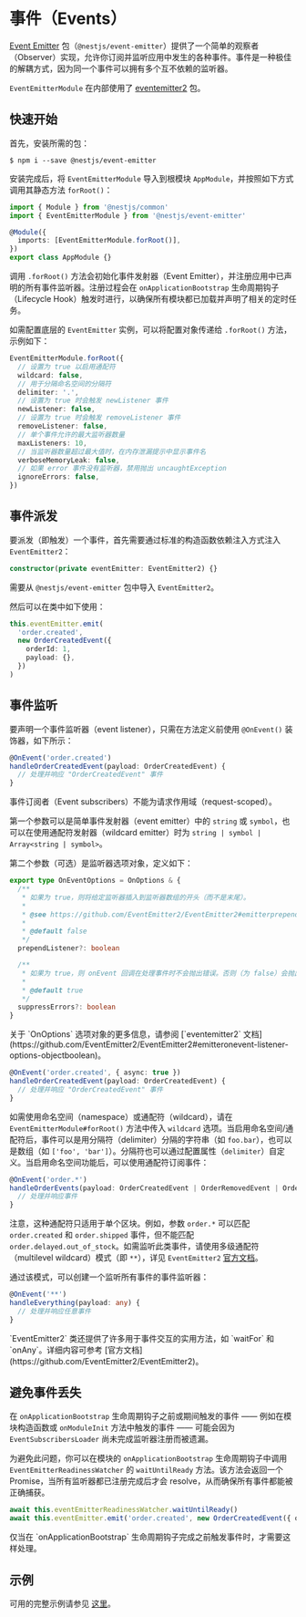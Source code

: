 # 事件（Events）

[Event Emitter](https://www.npmjs.com/package/@nestjs/event-emitter) 包（`@nestjs/event-emitter`）提供了一个简单的观察者（Observer）实现，允许你订阅并监听应用中发生的各种事件。事件是一种极佳的解耦方式，因为同一个事件可以拥有多个互不依赖的监听器。

`EventEmitterModule` 在内部使用了 [eventemitter2](https://github.com/EventEmitter2/EventEmitter2) 包。

## 快速开始

首先，安装所需的包：

```shell
$ npm i --save @nestjs/event-emitter
```

安装完成后，将 `EventEmitterModule` 导入到根模块 `AppModule`，并按照如下方式调用其静态方法 `forRoot()`：

```ts filename='app.module.ts'
import { Module } from '@nestjs/common'
import { EventEmitterModule } from '@nestjs/event-emitter'

@Module({
  imports: [EventEmitterModule.forRoot()],
})
export class AppModule {}
```

调用 `.forRoot()` 方法会初始化事件发射器（Event Emitter），并注册应用中已声明的所有事件监听器。注册过程会在 `onApplicationBootstrap` 生命周期钩子（Lifecycle Hook）触发时进行，以确保所有模块都已加载并声明了相关的定时任务。

如需配置底层的 `EventEmitter` 实例，可以将配置对象传递给 `.forRoot()` 方法，示例如下：

```ts
EventEmitterModule.forRoot({
  // 设置为 true 以启用通配符
  wildcard: false,
  // 用于分隔命名空间的分隔符
  delimiter: '.',
  // 设置为 true 时会触发 newListener 事件
  newListener: false,
  // 设置为 true 时会触发 removeListener 事件
  removeListener: false,
  // 单个事件允许的最大监听器数量
  maxListeners: 10,
  // 当监听器数量超过最大值时，在内存泄漏提示中显示事件名
  verboseMemoryLeak: false,
  // 如果 error 事件没有监听器，禁用抛出 uncaughtException
  ignoreErrors: false,
})
```

## 事件派发

要派发（即触发）一个事件，首先需要通过标准的构造函数依赖注入方式注入 `EventEmitter2`：

```ts
constructor(private eventEmitter: EventEmitter2) {}
```

<CalloutInfo>

需要从 `@nestjs/event-emitter` 包中导入 `EventEmitter2`。

</CalloutInfo>

然后可以在类中如下使用：

```ts
this.eventEmitter.emit(
  'order.created',
  new OrderCreatedEvent({
    orderId: 1,
    payload: {},
  })
)
```

## 事件监听

要声明一个事件监听器（event listener），只需在方法定义前使用 `@OnEvent()` 装饰器，如下所示：

```ts
@OnEvent('order.created')
handleOrderCreatedEvent(payload: OrderCreatedEvent) {
  // 处理并响应 "OrderCreatedEvent" 事件
}
```

<CalloutInfo type="warning">
  事件订阅者（Event subscribers）不能为请求作用域（request-scoped）。
</CalloutInfo>

第一个参数可以是简单事件发射器（event emitter）中的 `string` 或 `symbol`，也可以在使用通配符发射器（wildcard emitter）时为 `string | symbol | Array<string | symbol>`。

第二个参数（可选）是监听器选项对象，定义如下：

```ts
export type OnEventOptions = OnOptions & {
  /**
   * 如果为 true，则将给定监听器插入到监听器数组的开头（而不是末尾）。
   *
   * @see https://github.com/EventEmitter2/EventEmitter2#emitterprependlistenerevent-listener-options
   *
   * @default false
   */
  prependListener?: boolean

  /**
   * 如果为 true，则 onEvent 回调在处理事件时不会抛出错误。否则（为 false）会抛出错误。
   *
   * @default true
   */
  suppressErrors?: boolean
}
```

<CalloutInfo>
  关于 `OnOptions` 选项对象的更多信息，请参阅 [`eventemitter2`
  文档](https://github.com/EventEmitter2/EventEmitter2#emitteronevent-listener-options-objectboolean)。
</CalloutInfo>

```ts
@OnEvent('order.created', { async: true })
handleOrderCreatedEvent(payload: OrderCreatedEvent) {
  // 处理并响应 "OrderCreatedEvent" 事件
}
```

如需使用命名空间（namespace）或通配符（wildcard），请在 `EventEmitterModule#forRoot()` 方法中传入 `wildcard` 选项。当启用命名空间/通配符后，事件可以是用分隔符（delimiter）分隔的字符串（如 `foo.bar`），也可以是数组（如 `['foo', 'bar']`）。分隔符也可以通过配置属性（`delimiter`）自定义。当启用命名空间功能后，可以使用通配符订阅事件：

```ts
@OnEvent('order.*')
handleOrderEvents(payload: OrderCreatedEvent | OrderRemovedEvent | OrderUpdatedEvent) {
  // 处理并响应事件
}
```

注意，这种通配符只适用于单个区块。例如，参数 `order.*` 可以匹配 `order.created` 和 `order.shipped` 事件，但不能匹配 `order.delayed.out_of_stock`。如需监听此类事件，请使用多级通配符（multilevel wildcard）模式（即 `**`），详见 `EventEmitter2` [官方文档](https://github.com/EventEmitter2/EventEmitter2#multi-level-wildcards)。

通过该模式，可以创建一个监听所有事件的事件监听器：

```ts
@OnEvent('**')
handleEverything(payload: any) {
  // 处理并响应任意事件
}
```

<CalloutInfo>
  `EventEmitter2` 类还提供了许多用于事件交互的实用方法，如 `waitFor` 和 `onAny`。详细内容可参考
  [官方文档](https://github.com/EventEmitter2/EventEmitter2)。
</CalloutInfo>

## 避免事件丢失

在 `onApplicationBootstrap` 生命周期钩子之前或期间触发的事件 —— 例如在模块构造函数或 `onModuleInit` 方法中触发的事件 —— 可能会因为 `EventSubscribersLoader` 尚未完成监听器注册而被遗漏。

为避免此问题，你可以在模块的 `onApplicationBootstrap` 生命周期钩子中调用 `EventEmitterReadinessWatcher` 的 `waitUntilReady` 方法。该方法会返回一个 Promise，当所有监听器都已注册完成后才会 resolve，从而确保所有事件都能被正确捕获。

```ts
await this.eventEmitterReadinessWatcher.waitUntilReady()
await this.eventEmitter.emit('order.created', new OrderCreatedEvent({ orderId: 1, payload: {} }))
```

<CalloutInfo>
  仅当在 `onApplicationBootstrap` 生命周期钩子完成之前触发事件时，才需要这样处理。
</CalloutInfo>

## 示例

可用的完整示例请参见 [这里](https://github.com/nestjs/nest/tree/master/sample/30-event-emitter)。
